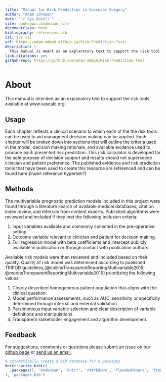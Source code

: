 ```yaml
---
title: "Manual for Risk Prediction in Vascular Surgery"
author: "Adam Johnson"
date: "`r Sys.Date()`"
site: bookdown::bookdown_site
documentclass: book
bibliography: references.bib
csl: jvs.csl
url: https://adam-mdmph.github.io/Risk-Prediction-Text/
description: |
  This manual is meant as an explanatory text to support the risk tool available at www.vascalc.org.
link-citations: yes
github-repo: https://github.com/adam-mdmph/Risk-Prediction-Text
---
```


# About

This manual is intended as an explanatory text to support the risk tools available at www.vascalc.org.

## Usage

Each chapter reflects a clinical scenario to which each of the the risk tools can be used to aid managment decision making can be applied. Each chapter will be broken down into sections that will outline the criteria used in the model, decision making rationale, and available evidence used to produce each presented risk prediction. This risk calculator is developed for the sole purpose of decision support and results should not superscede clinician and patient preference. The published evidence and risk prediction tools that have been used to create this resource are referenced and can be found here (insert reference hyperlink?)

## Methods

The multivariable prognostic prediction models included in this project were found through a literature search of available medical databases, citation index review, and referrals from content experts. Published algorithms were reviewed and included if they met the following inclusion criteria:

1.  Input variables available and commonly collected in the pre-operative setting.
2.  Outcome variable relevant to clinician and patient for decision making.
3.  Full regression model with beta coefficients and intercept publicly available in publication or through contact with publication authors.

Available risk models were then reviewed and included based on their quality. Quality of risk model was determined according to published TRIPOD guidelines,[@collinsTransparentReportingMultivariable2015; @moonsTransparentReportingMultivariable2015] prioritizing the following values:

1.  Clearly described homogeneous patient population that aligns with the clinical question.
2.  Model performance assessments, such as AUC, sensitivity or specificity determined through internal and external validation.
3.  Parsimonious input variable selection and clear description of variable definitions and manipulations.
4.  Transparent stakeholder engagement and algorithm development.

## Feedback

For suggestions, comments or questions please submit an issue on our [github page](https://github.com/adam-mdmph/vascalc/issues) or [send us an email](mailto:vascularcalculator@gmail.com).

```r
# automatically create a bib database for R packages
knitr::write_bib(c(
  .packages(), 'bookdown', 'knitr', 'rmarkdown', 'flexdashboard', 'finalfit'
), 'packages.bib')
```
